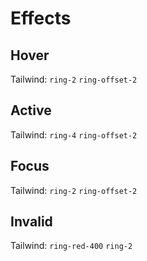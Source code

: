 # Effects

## Hover
Tailwind:
`ring-2`
`ring-offset-2`

## Active
Tailwind:
`ring-4`
`ring-offset-2`

## Focus
Tailwind:
`ring-2`
`ring-offset-2`

## Invalid
Tailwind:
`ring-red-400`
`ring-2`
